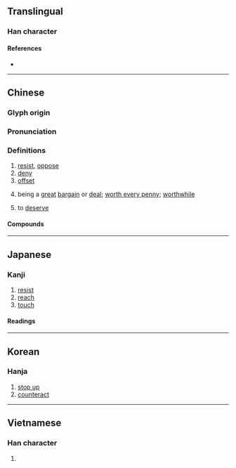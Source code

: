 {{also|扺|牴}}
{{character info/new}}
==Translingual==

===Han character===
{{Han char|rn=64|rad=手|as=05|sn=8|four=52040|canj=QHPM,QHVI|ids=⿰扌氐}}

====References====
* {{Han ref|kx=0423.120|dkj=11921|dj=0771.120|hdz=31855.080|uh=62B5|ud=25269|bh=A9E8|bd=43496}}

----

==Chinese==
{{zh-forms}}

===Glyph origin===
{{Han etym}}

===Pronunciation===
{{zh-pron
|m=dǐ
|c=dai2
|h=pfs=tí;gd=di3
|mn=té/tí
|mn_note=té - literary; tí - vernacular
|mn-t=di2/doi2/doin2
|mn-t_note=di2 - literary; doi2/doin2 - vernacular
|mc=y
|oc=y
|cat=v,c:a
}}

===Definitions===
{{zh-hanzi}}

# [[resist]], [[oppose]]
# [[deny]]
# [[offset]]
# {{lb|zh|Cantonese}} being a [[great]] [[bargain]] or [[deal]]; [[worth every penny]]; [[worthwhile]]
#: {{zh-x|@w:zh:陳百強\陳百強{koeng4} 真係 嚟{lei4} 咗 呀？嘩，今晚 抵睇 囉{lo3}。|Has {{w|Danny Chan}} truly come? Wow, tonight truly is '''worthwhile'''.|C|ref=[https://www.youtube.com/watch?v=PEtXfcfQ0lc&t=3m25s]}}
# {{lb|zh|Cantonese}} to [[deserve]]
#: {{zh-x|抵你死！|Serves you right!|C}}
#: {{zh-x|抵 你 畀 人 鬧。|You '''deserved''' to be scolded by people.|C}}
#: {{zh-x|好 抵 惜{sek3}||C}}

====Compounds====
{{zh-der|不抵事|兩抵|大抵|安抵|扣抵|折抵|抵不住|抵不過|抵住|抵債|抵償|抵免|抵制|抵命|抵多少|抵家|抵對|抵巇|抵帳|抵得|抵扣|抵抗|抵抗力|抵抗權|抵押|抵押品|抵押放款|抵押權|抵拒|抵換|抵擋|抵敵|抵樁|抵死|抵死不從|抵死漫生|抵死瞞生|抵死謾生|抵消|抵減|抵牾|抵瑕蹈隙|抵用|抵當|抵盜|抵禦|抵稅|抵罪|抵補|抵觸|抵諱|抵賴|抵足而眠|抵足而臥|抵足談心|抵達|抵配|抵針|抵銷|抵頭|捐金抵璧|揚眉抵掌|撐門抵戶|攔詞抵辯|當門抵戶|相抵|返抵|頭抵}}

{{zh-cat|Intermediate}}

----

==Japanese==

===Kanji===
{{ja-kanji|grade=c|rs=手05}}

# [[resist]]
# [[reach]]
# [[touch]]

====Readings====
{{ja-readings
|goon=たい
|kanon=てい
}}

----

==Korean==

===Hanja===
{{ko-hanja|hangeul=[[저]], [[지]]}}

# [[stop up]]
# [[counteract]]

----

==Vietnamese==

===Han character===
{{vi-hantu|[[để]], [[dề]]|rs=手05}}

# {{rfdef|vi|sort=手05}}